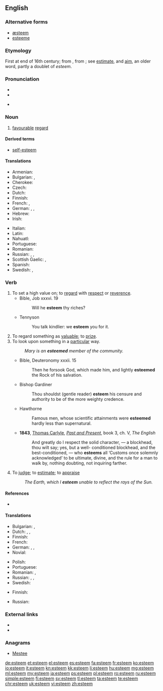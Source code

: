 ==English==

===Alternative forms===
* [[æsteem]] {{qualifier|archaic}}
* [[esteeme]] {{qualifier|obsolete}}

===Etymology===
First at end of 16th century; from {{etyl|frm|en}} {{term|estimer|lang=frm}}, from {{etyl|la|en}} {{term|aestimare||to value, rate, weigh, estimate|lang=la}}; see [[estimate]], and [[aim]], an older word, partly a doublet of ''esteem''.

===Pronunciation===
* {{IPA|[ɛsˈtiːm]}}
* {{audio|en-us-esteem.ogg|Audio (US)}}

* {{rhymes|iːm}}

===Noun===
{{en-noun|-}}

# [[favourable]] [[regard]]

====Derived terms====
* [[self-esteem]]

====Translations====
{{trans-top|favourable regard}}
* Armenian: {{t|hy|հարգանք|tr=hargank’}}
* Bulgarian: {{t+|bg|уважение|n|sc=Cyrl}}, {{t+|bg|почит|f|sc=Cyrl}}
* Cherokee: {{t|chr|ᎦᎸᏉᏗ|tr=galvquodi|sc=Cher}}
* Czech: {{t+|cs|úcta|f}}
* Dutch: {{t+|nl|achting|f}}
* Finnish: {{t+|fi|kunnioitus}}
* French: {{t+|fr|estime|f}}, {{t+|fr|respect|m}}
* German: {{t+|de|Achtung|f}}, {{t+|de|Ansehen|n}}, {{t|de|Wertschätzung|f}}
* Hebrew: {{t+|he|כבוד|sc=Hebr|tr=kavod}}
* Irish: {{t|ga|urraim|f}}
{{trans-mid}}
* Italian: {{t+|it|stima|f}}
* Latin: {{t|la|diligere}}
* Nahuatl: {{t+|nah|itta}}
* Portuguese: {{t+|pt|estima}}
* Romanian: {{t+|ro|stimă|f}}
* Russian: {{t+|ru|уважение|n|tr=uvažénije}}, {{t+|ru|почтение|n|tr=počténije|sc=Cyrl}}, {{t+|ru|почёт|m|tr=počót|sc=Cyrl}}
* Scottish Gaelic: {{t|gd|onair|f}}, {{t|gd|urram|m}}
* Spanish: {{t+|es|estima}}
* Swedish: {{t+|sv|vördnad|c}}, {{t+|sv|aktning|c}}
{{trans-bottom}}

===Verb===
{{en-verb}}

# To set a high value on; to [[regard]] with [[respect]] or [[reverence]].
#* Bible, Job xxxvi. 19
#*: Will he '''esteem''' thy riches?
#* Tennyson
#*: You talk kindlier: we '''esteem''' you for it.
# To regard something as [[valuable]]; to [[prize]].
# To look upon something in a [[particular]] way.
#: ''Mary is an '''esteemed''' member of the community.''
#* Bible, Deuteronomy xxxii. 15
#*: Then he forsook God, which made him, and lightly '''esteemed''' the Rock of his salvation.
#* Bishop Gardiner
#*: Thou shouldst (gentle reader) '''esteem''' his censure and authority to be of the more weighty credence.
#* Hawthorne
#*: Famous men, whose scientific attainments were '''esteemed''' hardly less than supernatural.
#* '''1843''', [[w:Thomas_Carlyle|Thomas Carlyle]], ''[[:w:Past and Present (book)|Past and Present]]'', book 3, ch. V, ''The English''
#*: And greatly do I respect the solid character, — a blockhead, thou wilt say;  yes, but a well- conditioned blockhead, and the best-conditioned, — who '''esteems''' all ‘Customs once solemnly acknowledged’ to be ultimate, divine, and the rule for a man to walk by, nothing doubting, not inquiring farther.
# {{context|obsolete|lang=en}} To [[judge]]; to [[estimate]]; to [[appraise]]
#: ''The Earth, which I '''esteem''' unable to reflect the rays of the Sun.''

====References====
* {{R:OED2}}

====Translations====
{{trans-top|to regard with respect}}
* Bulgarian: {{t+|bg|уважавам}}, {{t+|bg|почитам}}
* Dutch: {{t+|nl|achten}}, {{t+|nl|waarderen}}, {{t+|nl|prijzen}}
* Finnish: {{t+|fi|kunnioittaa}}
* French: {{t+|fr|respecter}}
* German: {{t+|de|schätzen}}, {{t+|de|ansehen}}, {{t+|de|achten}}
* Novial: {{t|nov|estima}}
{{trans-mid}}
* Polish: {{t+|pl|szanować}}
* Portuguese: {{t+|pt|estimar}}
* Romanian: {{t+|ro|stima}}, {{t+|ro|aprecia}}
* Russian: {{t+|ru|уважать|tr=uvažátʹ}} {{impf}}, {{t+|ru|почитать|tr=počitátʹ}} {{impf}}, {{t+|ru|чтить|tr=čtitʹ}} {{impf}}
* Swedish: {{t|sv|vörda}}
{{trans-bottom}}

{{trans-top|to regard as valuable}}
* Finnish: {{t+|fi|arvostaa}}
{{trans-mid}}
* Russian: {{t+|ru|ценить|tr=cenítʹ|sc=Cyrl}} {{impf}}
{{trans-bottom}}

===External links===
* {{R:Webster 1913}}
* {{R:Century 1911}}

===Anagrams===
* [[Mestee#English|Mestee]]

[[de:esteem]]
[[et:esteem]]
[[el:esteem]]
[[es:esteem]]
[[fa:esteem]]
[[fr:esteem]]
[[ko:esteem]]
[[io:esteem]]
[[it:esteem]]
[[kn:esteem]]
[[kk:esteem]]
[[li:esteem]]
[[hu:esteem]]
[[mg:esteem]]
[[ml:esteem]]
[[my:esteem]]
[[ja:esteem]]
[[ps:esteem]]
[[pl:esteem]]
[[ro:esteem]]
[[ru:esteem]]
[[simple:esteem]]
[[fi:esteem]]
[[sv:esteem]]
[[tl:esteem]]
[[ta:esteem]]
[[te:esteem]]
[[chr:esteem]]
[[uk:esteem]]
[[vi:esteem]]
[[zh:esteem]]